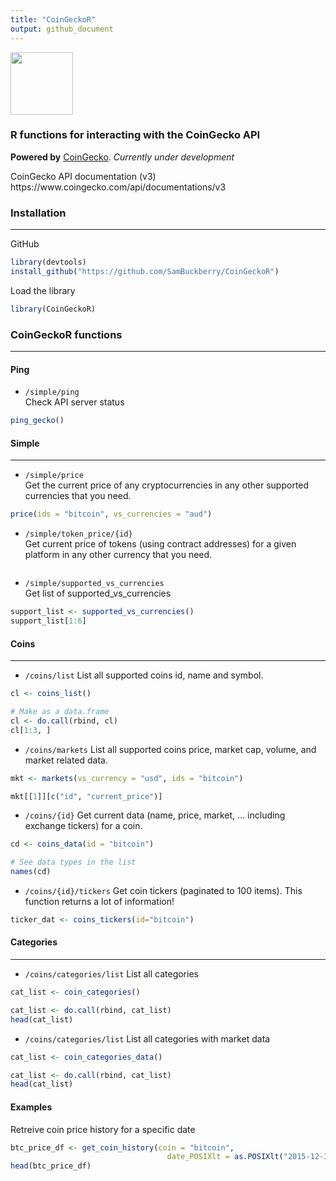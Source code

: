 ```yaml
---
title: "CoinGeckoR"
output: github_document
---
```


<img src="images/CoinGecko_Logo.png" style="height: 100px; width:100px;"/>

### R functions for interacting with the CoinGecko API

**Powered by** [CoinGecko](https://www.coingecko.com/). *Currently under development*

CoinGecko API documentation (v3)
https://www.coingecko.com/api/documentations/v3

### Installation

---

GitHub
```r
library(devtools)
install_github("https://github.com/SamBuckberry/CoinGeckoR")
```

Load the library
```r
library(CoinGeckoR)
```

### CoinGeckoR functions

---

#### Ping

- `/simple/ping`  
Check API server status
```r
ping_gecko()
```


#### Simple  

---

- `/simple/price`  
Get the current price of any cryptocurrencies in any other supported currencies that you need.

```r
price(ids = "bitcoin", vs_currencies = "aud")
```

- `/simple/token_price/{id}`  
Get current price of tokens (using contract addresses) for a given platform in any other currency that you need.
```r

```

- `/simple/supported_vs_currencies`  
Get list of supported_vs_currencies  
```r
support_list <- supported_vs_currencies()
support_list[1:6]
```


#### Coins  

---

- `/coins/list`
List all supported coins id, name and symbol.
```r
cl <- coins_list()

# Make as a data.frame
cl <- do.call(rbind, cl)
cl[1:3, ]
```

- `/coins/markets`
List all supported coins price, market cap, volume, and market related data.
```r
mkt <- markets(vs_currency = "usd", ids = "bitcoin")

mkt[[1]][c("id", "current_price")]
```

- `/coins/{id}`
Get current data (name, price, market, ... including exchange tickers) for a coin. 
```r
cd <- coins_data(id = "bitcoin")

# See data types in the list
names(cd)
```

- `/coins/{id}/tickers`
Get coin tickers (paginated to 100 items). 
This function returns a lot of information!
```r
ticker_dat <- coins_tickers(id="bitcoin")
```





#### Categories

---

- `/coins/categories/list`
List all categories
```r
cat_list <- coin_categories()

cat_list <- do.call(rbind, cat_list)
head(cat_list)
```


- `/coins/categories/list`
List all categories with market data
```r
cat_list <- coin_categories_data()

cat_list <- do.call(rbind, cat_list)
head(cat_list)
```






#### Examples
Retreive coin price history for a specific date
```r
btc_price_df <- get_coin_history(coin = "bitcoin",
                                   date_POSIXlt = as.POSIXlt("2015-12-31"))
head(btc_price_df)
```


